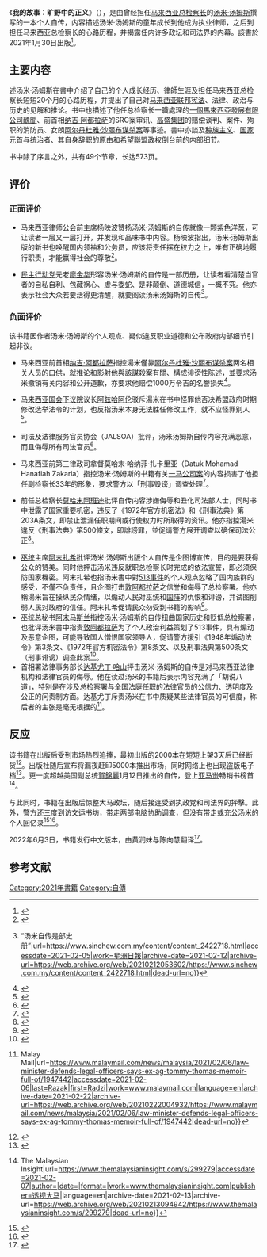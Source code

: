 {{圖書資訊 
| 圖書名稱 = 我的故事：旷野中的正义 <br> My Story: Justice in the Wilderness
| 圖書封面 = 
| 圖書封面尺寸 = 
| 副書名 = 
| 外文名 = 
| 類型 = 个人自传
| 作者 = [[汤米·汤姆斯|汤米·汤姆斯]]
| 封面設計 = 
| 總編輯 = 
| 社長 = 
| 譯者 = 
| 出版商 = [[文运书坊|文运书坊]]（Gerakbudaya）
| 發行商 = [[文运书坊|文运书坊]]（Gerakbudaya）
| 發行人 = 张永新
| 媒介 = 印刷版（[[精装本|精装本]]）
| 發行地區 = [[马来西亚|马来西亚]]
| 發行日期 = 2021年1月30日
| 創作時間 = 2020年
| 語言 = [[英语|英语]]、[[马来语|马来语]]、[[中文|中文]]
| 銷售量 = 至少7000
| 頁數 = 573
| 售價 = 80至60[[令吉|令吉]] 
| ISBN = 9789672464181 
| 官方網站 = 
| 備註 =
 }}

《'''我的故事：旷野中的正义'''》（{{lang-en|My Story: Justice in the Wilderness}}），是由曾经担任[[马来西亚总检察长|马来西亚总检察长]]的[[汤米·汤姆斯|汤米·汤姆斯]]撰写的一本个人自传，内容描述汤米·汤姆斯的童年成长到他成为执业律师，之后到担任马来西亚总检察长的心路历程，并揭露任内许多政坛和司法界的内幕。該書於2021年1月30日出版<ref>{{Cite web|title=My Story: Justice in the Wilderness - Tommy Thomas|url=https://www.ilhambooks.com/my-story-justice-in-the-wilderness-tommy-thomas/|accessdate=2021-02-05|work=ILHAM Books|language=en|archive-date=2021-01-31|archive-url=https://web.archive.org/web/20210131035853/https://www.ilhambooks.com/my-story-justice-in-the-wilderness-tommy-thomas/|dead-url=no}}</ref>。

==主要内容==
述汤米·汤姆斯在書中介绍了自己的个人成长经历、律師生涯及担任马来西亚总检察长短短20个月的心路历程，并提出了自己对[[马来西亚联邦宪法|马来西亚联邦宪法]]、法律、政治与历史的见解和推论。书中也描述了他任总检察长一職處理的[[一個馬來西亞發展有限公司醜聞|一個馬來西亞發展有限公司醜聞]]、前首相[[纳吉·阿都拉萨|纳吉·阿都拉萨]]的SRC案审讯、[[高盛|高盛集团]]的赔偿谈判、{{tsl|en|Liberation Tigers of Tamil Eelam|淡米尔之虎}}案件、殉职的消防员{{link-ms|莫哈末阿迪|Muhammad Adib Mohd Kassim}}、女朗[[阿尔丹杜雅·沙丽布谋杀案|阿尔丹杜雅·沙丽布谋杀案]]等事迹。書中亦談及[[种族主义|种族主义]]、[[馬來西亞國家元首|国家元首]]与统治者、其自身辞职的原由和[[希望聯盟|希望聯盟]]政权倒台前的内部细节。

书中除了序言之外，共有49个节章，长达573页。

==评价==

=== 正面评价 ===
*马来西亚律师公会前主席杨映波赞扬汤米·汤姆斯的自传就像一颗紫色洋葱，可让读者一层又一层打开，并发现和品味书中内容。杨映波指出，汤米·汤姆斯出版的新书也唤醒国内领袖和公务员，应该将责任摆在权力之上，唯有正确地履行职责，才能赢得社会的尊敬<ref>{{Cite web|title=Responsibilities above power: Book review of 'MY STORY — Justice in the Wilderness'|url=http://www.theedgemarkets.com/article/diverse-takeaways-exags-book|accessdate=2021-02-05|date=2021-02-01|work=The Edge 財經日報|archive-date=2021-02-19|archive-url=https://web.archive.org/web/20210219020724/https://www.theedgemarkets.com/article/diverse-takeaways-exags-book|dead-url=no}}</ref>。

*[[民主行动党_(马来西亚)|民主行动党]]元老[[廖金华|廖金华]]形容汤米·汤姆斯的自传是一部历册，让读者看清楚当官者的自私自利、包藏祸心、虚与委蛇、是非颠倒、道德城信，一概不究。他亦表示社会大众若要活得更清醒，就要阅读汤米汤姆斯的自传<ref>{{Cite web|title=廖金华：让人民活得更清醒 {{!}} “汤米自传是部史册”|url=https://www.sinchew.com.my/content/content_2422718.html|accessdate=2021-02-05|work=星洲日報|archive-date=2021-02-12|archive-url=https://web.archive.org/web/20210212053602/https://www.sinchew.com.my/content/content_2422718.html|dead-url=no}}</ref>。

===负面评价===
该书籍因作者汤米·汤姆斯的个人观点、疑似違反职业道德和公布政府内部细节引起非议。

*马来西亚前首相[[纳吉·阿都拉萨|纳吉·阿都拉萨]]指控湯米僅靠[[阿尔丹杜雅·沙丽布谋杀案|阿尔丹杜雅·沙丽布谋杀案]]两名相关人员的口供，就推论和影射他與該謀殺案有關、構成诽谤性陈述，並要求汤米撤销有关内容和公开道歉，亦要求他赔偿1000万令吉的名誉损失<ref>{{Cite web|author=Hamdan N.|title=Najib demands apology and RM10mil damages from Tommy Thomas over his book|url=https://www.thestar.com.my/news/nation/2021/02/02/najib-demands-apology-and-rm10mil-damages-from-tommy-thomas-over-his-book|accessdate=2021-02-02|work=星報|archive-date=2021-02-16|archive-url=https://web.archive.org/web/20210216203742/https://www.thestar.com.my/news/nation/2021/02/02/najib-demands-apology-and-rm10mil-damages-from-tommy-thomas-over-his-book|dead-url=no}}</ref>。

*[[马来西亚国会下议院|马来西亚国会下议院]]议长[[阿兹哈阿兹占·哈仑|阿兹哈阿伦]]驳斥湯米在书中怪罪他否决希盟政府时期修改选举法令的计划，也反指汤米本身无法胜任修改工作，就不应怪罪别人<ref>{{Cite web|title=被指反对修选举法 阿兹哈反驳汤米 · “自己做不了就别怪人”|url=https://www.sinchew.com.my/content/content_2421418.html|accessdate=2021-02-03|work=星洲日報|archive-date=2021-02-02|archive-url=https://web.archive.org/web/20210202044856/https://www.sinchew.com.my/content/content_2421418.html|dead-url=no}}</ref>。

*司法及法律服务官员协会（JALSOA）批评，汤米汤姆斯自传内容充满恶意，而且侮辱所有司法官员<ref>{{Cite web|title=JALSOA抨汤米自传侮辱司法官员|url=https://www.orientaldaily.com.my/news/nation/2021/02/03/390756|accessdate=2021-02-03|author=|date=|format=|work=馬來西亞東方日報|publisher=|language=zh-Hans|archive-date=2022-05-24|archive-url=https://web.archive.org/web/20220524023934/https://www.orientaldaily.com.my/news/nation/2021/02/03/390756}}</ref>。

*马来西亚前第三律政司拿督莫哈末·哈纳菲·扎卡里亚（Datuk Mohamad Hanafiah Zakaria）指控汤米·汤姆斯的书籍有关[[一个马来西亚发展有限公司丑闻|一马公司案]]的内容损害了他担任副检察长33年的形象，要求警方以「刑事毁谤」调查处理<ref>{{Cite web|author=Zolkepli F.|title=Former solicitor-general III lodges police report against Tommy Thomas, alleges defamation in book|url=https://www.thestar.com.my/news/nation/2021/02/03/former-solicitor-general-iii-lodges-police-report-against-tommy-thomas-alleges-defamation-in-book|accessdate=2021-02-03|work=星報|archive-date=2021-02-04|archive-url=https://web.archive.org/web/20210204032637/https://www.thestar.com.my/news/nation/2021/02/03/former-solicitor-general-iii-lodges-police-report-against-tommy-thomas-alleges-defamation-in-book|dead-url=no}}</ref>。

*前任总检察长[[莫哈末阿班迪|莫哈末阿班迪]]批评自传内容涉嫌侮辱和丑化司法部人士，同时书中泄露了国家重要机密，违反了《1972年官方机密法》和《刑事法典》第203A条文，即禁止泄漏任职期间或行使权力时所取得的资讯。他亦指控湯米違反《刑事法典》第500條文，即誹謗罪，並促请警方展开调查以确保司法公正<ref>{{Cite web|title=Apandi lodges police report against Tommy Thomas for allegedly scandalising and humiliating officers in memoir|url=http://www.theedgemarkets.com/article/apandi-lodges-police-report-against-thomas-allegedly-scandalising-and-humiliating-officers|accessdate=2021-02-05|date=2021-02-04|work=The Edge 財經日報|archive-date=2021-02-14|archive-url=https://web.archive.org/web/20210214174014/https://www.theedgemarkets.com/article/apandi-lodges-police-report-against-thomas-allegedly-scandalising-and-humiliating-officers|dead-url=no}}</ref>。

*[[巫统|巫统]]主席[[阿末扎希|阿末扎希]]批评汤米·汤姆斯出版个人自传是企图博宣传，目的是要获得公众的赞美。同时他抨击汤米违反就职总检察长时完成的依法宣誓，即必须保防国家機密。阿末扎希也指汤米書中對[[513事件|513事件]]的个人观点忽略了国内族群的感受，不僅不负责任，且企图打击[[敦阿都拉萨|敦阿都拉萨]]之信誉和侮辱了总检察署。他亦稱湯米旨在操纵民众情绪，以煽动人民对巫统和[[国阵|国阵]]的仇恨和诽谤，并试图削弱人民对政府的信任。阿末扎希促请民众勿受到书籍的影响<ref>{{Cite web|title=抨击汤米汤姆斯 · 阿末扎希：自传博宣传|url=https://www.sinchew.com.my/content/content_2423128.html|accessdate=2021-02-05|work=星洲日報}}</ref>。
*巫统总秘书[[阿末马斯兰|阿末马斯兰]]指控汤米·汤姆斯的自传扭曲国家历史和贬低总检察署，也批评汤米書中指责[[敦阿都拉萨|敦阿都拉萨]]为了个人政治利益策划了513事件，具有煽动及恶意企图，可能导致国人憎恨国家领导人，促请警方援引《1948年煽动法令》第3条文、《1972年官方机密法令》第8条文、以及刑事法典第500条文（刑事诽谤）调查此案<ref>{{Cite web|title=◤汤米回忆录◢针对汤米回忆录 阿末马斯兰报案|url=https://www.chinapress.com.my/20210205/%e2%97%a4%e6%b1%a4%e7%b1%b3%e5%9b%9e%e5%bf%86%e5%bd%95%e2%97%a2%e9%92%88%e5%af%b9%e6%b1%a4%e7%b1%b3%e5%9b%9e%e5%bf%86%e5%bd%95-%e9%98%bf%e6%9c%ab%e9%a9%ac%e6%96%af%e5%85%b0%e6%8a%a5%e6%a1%88/|accessdate=2021-02-06|author=|date=|format=|work=中國報 China Press|publisher=|language=中文|archive-date=2021-02-16|archive-url=https://web.archive.org/web/20210216110617/https://www.chinapress.com.my/20210205/%e2%97%a4%e6%b1%a4%e7%b1%b3%e5%9b%9e%e5%bf%86%e5%bd%95%e2%97%a2%e9%92%88%e5%af%b9%e6%b1%a4%e7%b1%b3%e5%9b%9e%e5%bf%86%e5%bd%95-%e9%98%bf%e6%9c%ab%e9%a9%ac%e6%96%af%e5%85%b0%e6%8a%a5%e6%a1%88/|dead-url=no}}</ref>。
*首相署法律事务部长[[达基尤丁·哈山|达基尤丁·哈山]]抨击汤米·汤姆斯的自传是对马来西亚法律机构和法律官员的侮辱。他在读过汤米的书籍后表示内容充满了「胡说八道」，特别是在涉及总检察署与全国法庭任职的法律官员的公信力、透明度及公正的问责制方面。达基尤丁斥责汤米在书中质疑某些法律官员的可信度，称后者的主张是毫无根据的<ref>{{Cite web|title=Law minister defends legal officers, says ex-AG Tommy Thomas’ memoir ‘full of nonsense’ {{!}} Malay Mail|url=https://www.malaymail.com/news/malaysia/2021/02/06/law-minister-defends-legal-officers-says-ex-ag-tommy-thomas-memoir-full-of/1947442|accessdate=2021-02-06|last=Razak|first=Radzi|work=www.malaymail.com|language=en|archive-date=2021-02-22|archive-url=https://web.archive.org/web/20210222004932/https://www.malaymail.com/news/malaysia/2021/02/06/law-minister-defends-legal-officers-says-ex-ag-tommy-thomas-memoir-full-of/1947442|dead-url=no}}</ref>。

==反应==
该书籍在出版后受到市场热烈追捧，最初出版的2000本在短短上架3天后已经断货<ref>{{Cite web|title=汤米自传面市3天卖断货|url=https://www.orientaldaily.com.my/news/nation/2021/02/01/390376|accessdate=2021-02-01|author=|date=|format=|work=東方網 馬來西亞東方日報|publisher=|language=zh-Hans|archive-date=2021-02-07|archive-url=https://web.archive.org/web/20210207111823/https://www.orientaldaily.com.my/news/nation/2021/02/01/390376|dead-url=no}}</ref>。出版社随后宣布将漏夜赶印5000本推出市场，同时网络上也出现盗版电子档<ref>{{Cite web|author=李成友|title=汤米汤姆斯自传 | 首印2000售罄 现盗版电子档 · 出版社漏夜印|url=https://www.sinchew.com.my/content/content_2421854.html|accessdate=2021-02-03|work=星洲日報}}</ref>。更一度超越美国副总统[[賀錦麗|賀錦麗]]1月12日推出的自传，登上[[亞馬遜公司|亚马逊]]畅销书榜首<ref>{{Cite web|title=Tommy Thomas memoir hits top spot on Amazon bestseller list {{!}} The Malaysian Insight|url=https://www.themalaysianinsight.com/s/299279|accessdate=2021-02-07|author=|date=|format=|work=www.themalaysianinsight.com|publisher=[[透视大马|透视大马]]|language=en|archive-date=2021-02-13|archive-url=https://web.archive.org/web/20210213094942/https://www.themalaysianinsight.com/s/299279|dead-url=no}}</ref>。

与此同时，书籍在出版后惊整大马政坛，随后接连受到执政党和司法界的抨擊。此外，警方还三度到访文运书坊，带走两部电脑协助调查，但没有带走或充公汤米的个人回忆录<ref>{{Cite web|title=◤汤米回忆录◢警三度到文运书坊 带走两电脑助查|url=https://www.chinapress.com.my/20210219/◤汤米回忆录◢警三度到文运书坊-带走两电脑助查/|accessdate=2021-03-18|author=|date=2021-02-19|format=|work=www.chinapress.com.my|publisher=[[中国报|中国报]]|language=zh-MY}}</ref><ref>{{Cite web|title=警方三度到文运书坊，充公电脑查汤姆斯回忆录|url=https://www.malaysiakini.com/news/563565?utm_source=dable|accessdate=2021-03-18|author=吴湘怡|date=2021-02-19|format=|work=www.malaysiakini.com|publisher=当今大马|language=zh-MY|subscription=yes}}</ref>。

2022年6月3日，书籍发行中文版本，由黄润妹与陈向慧翻译<ref>{{Cite web|title=汤米回忆录《我的故事》中译版6月上市 - 国内 - 全国综合|url=https://www.sinchew.com.my/20220520/%e6%b1%a4%e7%b1%b3%e5%9b%9e%e5%bf%86%e5%bd%95%e3%80%8a%e6%88%91%e7%9a%84%e6%95%85%e4%ba%8b%e3%80%8b%e4%b8%ad%e8%af%91%e7%89%886%e6%9c%88%e4%b8%8a%e5%b8%82/|access-date=2022-05-25|work=星洲网 Sin Chew Daily Malaysia Latest News and Headlines|language=zh-Hans}}</ref>。

==参考文献==
{{Reflist|2}}

[[Category:2021年書籍|Category:2021年書籍]]
[[Category:自傳|Category:自傳]]